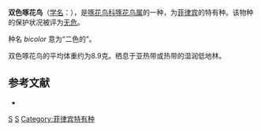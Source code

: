 {{Speciesbox
| image = Bicolored_Flowerpecker.jpg
| image caption = 双色啄花鸟
| status = LC
| status_system = IUCN3.1
| status_ref = <ref name="iucn status 12 November 2021">{{cite iucn |author=BirdLife International |date=2016 |title=''Dicaeum bicolor'' |volume=2016 |page=e.T22717503A94535982 |doi=10.2305/IUCN.UK.2016-3.RLTS.T22717503A94535982.en |access-date=12 November 2021}}</ref>
| genus = Dicaeum
| species = bicolor
| authority = Bourns & Worcester, 1894
| range_map= 
}}

'''双色啄花鸟'''（[[学名|学名]]：{{lang|la|''Dicaeum bicolor''}}），是[[啄花鸟科|啄花鸟科]][[啄花鸟属|啄花鸟属]]的一种，为[[菲律宾|菲律宾]]的特有种。该物种的保护状况被评为[[无危|无危]]。

种名 ''bicolor'' 意为“二色的”。

双色啄花鸟的平均体重约为8.9克。栖息于亚热带或热带的湿润低地林。

== 参考文献 ==
{{reflist}}
*{{cite web|url=http://www.birdlife.org/datazone/speciesfactsheet.php?id=8202&m=0|title=Dicaeum bicolor|publisher=[[国际鸟盟|BirdLife.org]]|accessdate=2011-06-27}}
{{Taxonbar|from=Q933231}}

[[Category:啄花鸟属|S]]
[[Category:1894年描述的鸟类|S]]
[[Category:菲律宾特有种|Category:菲律宾特有种]]